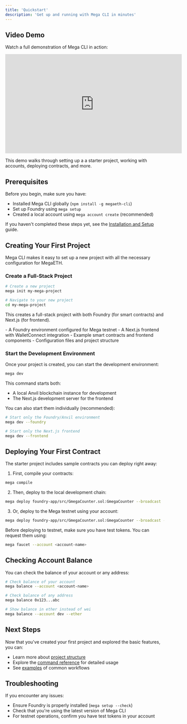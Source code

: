 ```yaml
---
title: 'Quickstart'
description: 'Get up and running with Mega CLI in minutes'
---
```


## Video Demo

Watch a full demonstration of Mega CLI in action:

<iframe 
  width="560" 
  height="315" 
  src="https://www.youtube.com/embed/uLLzEAp9DL4" 
  title="Mega CLI Demo" 
  frameborder="0" 
  allow="accelerometer; autoplay; clipboard-write; encrypted-media; gyroscope; picture-in-picture" 
  allowfullscreen
></iframe>

This demo walks through setting up a a starter project, working with accounts, deploying contracts, and more.

## Prerequisites

Before you begin, make sure you have:
- Installed Mega CLI globally (`npm install -g megaeth-cli`)
- Set up Foundry using `mega setup`
- Created a local account using `mega account create` (recommended)

If you haven't completed these steps yet, see the [Installation and Setup](/installation-and-setup) guide.

## Creating Your First Project

Mega CLI makes it easy to set up a new project with all the necessary configuration for MegaETH.

### Create a Full-Stack Project

```bash
# Create a new project
mega init my-mega-project

# Navigate to your new project
cd my-mega-project
```

This creates a full-stack project with both Foundry (for smart contracts) and Next.js (for frontend).

<Accordion title="What's included in the full-stack project?">
  - A Foundry environment configured for Mega testnet
  - A Next.js frontend with WalletConnect integration
  - Example smart contracts and frontend components
  - Configuration files and project structure
</Accordion>

### Start the Development Environment

Once your project is created, you can start the development environment:

```bash
mega dev
```

This command starts both:
- A local Anvil blockchain instance for development
- The Next.js development server for the frontend

You can also start them individually (recommended):

```bash
# Start only the Foundry/Anvil environment
mega dev --foundry

# Start only the Next.js frontend
mega dev --frontend
```

## Deploying Your First Contract

The starter project includes sample contracts you can deploy right away:

1. First, compile your contracts:

```bash
mega compile
```

2. Then, deploy to the local development chain:

```bash
mega deploy foundry-app/src/GmegaCounter.sol:GmegaCounter --broadcast
```

3. Or, deploy to the Mega testnet using your account:

```bash
mega deploy foundry-app/src/GmegaCounter.sol:GmegaCounter --broadcast --testnet --account <account-name>
```

<Note>
  Before deploying to testnet, make sure you have test tokens. You can request them using:
  
  ```bash
  mega faucet --account <account-name>
  ```
</Note>

## Checking Account Balance

You can check the balance of your account or any address:

```bash
# Check balance of your account
mega balance --account <account-name>

# Check balance of any address
mega balance 0x123...abc

# Show balance in ether instead of wei
mega balance --account dev --ether
```

## Next Steps

Now that you've created your first project and explored the basic features, you can:

- Learn more about [project structure](/reference/project-structure)
- Explore the [command reference](/commands/setup) for detailed usage
- See [examples](/reference/examples) of common workflows

## Troubleshooting

If you encounter any issues:

- Ensure Foundry is properly installed (`mega setup --check`)
- Check that you're using the latest version of Mega CLI
- For testnet operations, confirm you have test tokens in your account